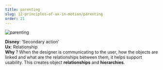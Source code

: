 ```yaml
---
title: parenting
slug: 12-principles-of-ux-in-motion/parenting
order: 21
---
```


<SlideTemplate title="Principle 3: Parenting">

![parenting](/gif/ux_parent.gif)

**Disney**: ‘Secondary action’  
**Ux**: Relationship  
**Why** ? When the designer is communicating to the user, how the objects are linked and what are the relationships between them, it helps support usability. This creates object **relationships** and **hierarchies**.  

</SlideTemplate>

